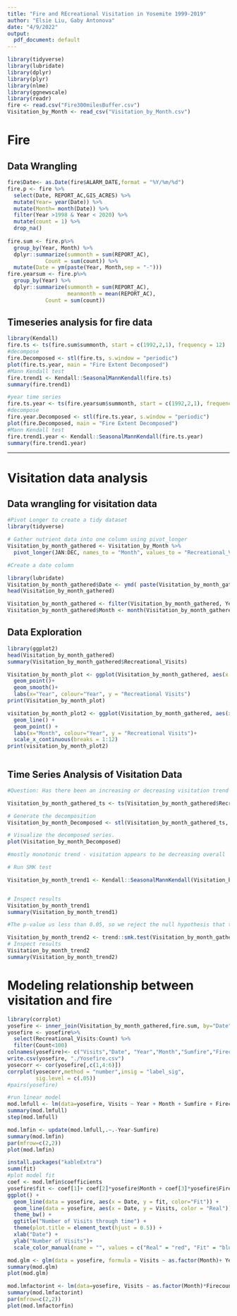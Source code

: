 ```yaml
---
title: "Fire and REcreational Visitation in Yosemite 1999-2019"
author: "Elsie Liu, Gaby Antonova"
date: "4/9/2022"
output:
  pdf_document: default
---
```


```r
library(tidyverse)
library(lubridate)
library(dplyr)
library(plyr)
library(nlme)
library(ggnewscale)
library(readr)
fire <- read.csv("Fire300milesBuffer.csv")
Visitation_by_Month <- read_csv("Visitation_by_Month.csv")
```
# Fire
## Data Wrangling
```r
fire$Date<- as.Date(fire$ALARM_DATE,format = "%Y/%m/%d")
fire.p <- fire %>%
  select(Date, REPORT_AC,GIS_ACRES) %>%
  mutate(Year= year(Date)) %>%
  mutate(Month= month(Date)) %>%
  filter(Year >1998 & Year < 2020) %>%
  mutate(count = 1) %>%
  drop_na()
  
fire.sum <- fire.p%>%
  group_by(Year, Month) %>%
  dplyr::summarize(summonth = sum(REPORT_AC),
            Count = sum(count)) %>%
  mutate(Date = ym(paste(Year, Month,sep = "-")))
fire.yearsum <- fire.p%>%
  group_by(Year) %>%
  dplyr::summarize(summonth = sum(REPORT_AC),
                   meanmonth = mean(REPORT_AC),
            Count = sum(count)) 

```
## Timeseries analysis for fire data
```r
library(Kendall)
fire.ts <- ts(fire.sum$summonth, start = c(1992,2,1), frequency = 12)
#decompose
fire.Decomposed <- stl(fire.ts, s.window = "periodic")
plot(fire.ts.year, main = "Fire Extent Decomposed")
#Mann Kendall test
fire.trend1 <- Kendall::SeasonalMannKendall(fire.ts)
summary(fire.trend1)

#year time series
fire.ts.year <- ts(fire.yearsum$summonth, start = c(1992,2,1), frequency = 1)
#decompose
fire.year.Decomposed <- stl(fire.ts.year, s.window = "periodic")
plot(fire.Decomposed, main = "Fire Extent Decomposed")
#Mann Kendall test
fire.trend1.year <- Kendall::SeasonalMannKendall(fire.ts.year)
summary(fire.trend1.year)

```

-------------
# Visitation data analysis


## Data wrangling for visitation data
```r
#Pivot Longer to create a tidy dataset
library(tidyverse)

# Gather nutrient data into one column using pivot_longer
Visitation_by_month_gathered <- Visitation_by_Month %>%
  pivot_longer(JAN:DEC, names_to = "Month", values_to = "Recreational_Visits")

#Create a date column

library(lubridate)
Visitation_by_month_gathered$Date <- ymd( paste(Visitation_by_month_gathered$Year, Visitation_by_month_gathered$Month, "1", sep="-") )
head(Visitation_by_month_gathered)

Visitation_by_month_gathered <- filter(Visitation_by_month_gathered, Year > 1998 & Year < 2020 )
Visitation_by_month_gathered$Month <- month(Visitation_by_month_gathered$Date)
```

## Data Exploration

```r

library(ggplot2)
head(Visitation_by_month_gathered)
summary(Visitation_by_month_gathered$Recreational_Visits)

Visitation_by_month_plot <- ggplot(Visitation_by_month_gathered, aes(x = Date, y = Recreational_Visits)) +
  geom_point()+
  geom_smooth()+
  labs(x="Year", colour="Year", y = "Recreational Visits")
print(Visitation_by_month_plot)

visitation_by_month_plot2 <- ggplot(Visitation_by_month_gathered, aes(x = Month, y = Recreational_Visits, label=TRUE, abbr=TRUE, group=factor(Year), color=factor(Year))) +
  geom_line() +
  geom_point() +
  labs(x="Month", colour="Year", y = "Recreational Visits")+
  scale_x_continuous(breaks = 1:12)
print(visitation_by_month_plot2)



```

## Time Series Analysis of Visitation Data

```r

#Question: Has there been an increasing or decreasing visitation trend for Yosemite National Park between 1999 and 2019?

Visitation_by_month_gathered_ts <- ts(Visitation_by_month_gathered$Recreational_Visits, start = c(1999,1), frequency = 12)

# Generate the decomposition
Visitation_by_month_Decomposed <- stl(Visitation_by_month_gathered_ts, s.window = "periodic")

# Visualize the decomposed series. 
plot(Visitation_by_month_Decomposed)

#mostly monotonic trend - visitation appears to be decreasing overall

# Run SMK test

Visitation_by_month_trend1 <- Kendall::SeasonalMannKendall(Visitation_by_month_gathered_ts)


# Inspect results
Visitation_by_month_trend1
summary(Visitation_by_month_trend1)

#The p-value us less than 0.05, so we reject the null hypothesis that the data is stationary, therefore we have a trend over time. Visitation appears to be decreasing over time in Yosemite National Park. 

Visitation_by_month_trend2 <- trend::smk.test(Visitation_by_month_gathered_ts)
# Inspect results
Visitation_by_month_trend2
summary(Visitation_by_month_trend2)


```

# Modeling relationship between visitation and fire

```r
library(corrplot)
yosefire <- inner_join(Visitation_by_month_gathered,fire.sum, by="Date")
yosefire <- yosefire%>%
  select(Recreational_Visits:Count) %>%
  filter(Count<100)
colnames(yosefire)<- c("Visits","Date", "Year","Month","Sumfire","Firecounts")
write.csv(yosefire, "./Yosefire.csv")
yosecorr <- cor(yosefire[,c(1,4:6)])
corrplot(yosecorr,method = "number",insig = "label_sig",
         sig.level = c(.05))
#pairs(yosefire)

#run linear model
mod.lmfull <- lm(data=yosefire, Visits ~ Year + Month + Sumfire + Firecounts)
summary(mod.lmfull)
step(mod.lmfull)

mod.lmfin <- update(mod.lmfull,.~.-Year-Sumfire)
summary(mod.lmfin)
par(mfrow=c(2,2))
plot(mod.lmfin)

install.packages("kableExtra")
summ(fit)
#plot model fit
coef <- mod.lmfin$coefficients
yosefire$fit <- coef[1]+ coef[2]*yosefire$Month + coef[3]*yosefire$Firecounts
ggplot() +
  geom_line(data = yosefire, aes(x = Date, y = fit, color="Fit")) +
  geom_line(data = yosefire, aes(x = Date, y = Visits, color = "Real")) +
  theme_bw() +
  ggtitle("Number of Visits through time") +
  theme(plot.title = element_text(hjust = 0.5)) +
  xlab("Date") +
  ylab("Number of Visits")+
  scale_color_manual(name = "", values = c("Real" = "red", "Fit" = "blue"))

mod.glm <- glm(data = yosefire, formula = Visits ~ as.factor(Month)+ Year + Sumfire + Firecounts, family = poisson())
summary(mod.glm)
plot(mod.glm)

mod.lmfactorint <- lm(data=yosefire, Visits ~ as.factor(Month)*Firecounts)
summary(mod.lmfactorint)
par(mfrow=c(2,2))
plot(mod.lmfactorfin)
```

